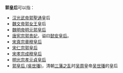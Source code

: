'''郭皇后'''可以指：
*[[汉光武帝|汉光武帝]][[郭聖通|郭聖通]]皇后
*[[曹丕|魏文帝]][[郭女王|郭女王]]皇后
*[[曹叡|魏明帝]][[明元郭皇后|明元郭皇后]]
*[[唐宪宗|唐宪宗]][[懿安皇后|郭贵妃]]，谥曰[[懿安皇后|懿安皇后]]。
*[[宋真宗|宋真宗]][[章穆皇后|章穆皇后]]
*[[宋仁宗|宋仁宗]][[郭皇后_(宋仁宗)|郭皇后]]
*[[宋孝宗|宋孝宗]][[成穆皇后|成穆皇后]]
*[[明光宗|明光宗]][[孝元貞皇后|孝元貞皇后]]
*[[郭皇后_(吳世璠)|郭皇后 (吳世璠)]]，清朝[[三藩之乱|三藩之乱]]时[[吴周|吴周]]皇帝[[吴世璠|吴世璠]]的皇后

{{disambig|Cat=三字封號消歧義}}